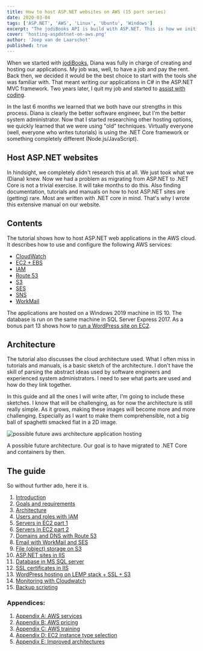 ```yaml
---
title: How to host ASP.NET websites on AWS (15 part series)
date: 2020-03-04
tags: ['ASP.NET', 'AWS', 'Linux', 'Ubuntu', 'Windows']
excerpt: "The jodiBooks API is build with ASP.NET. This is how we initially ran our services through AWS."
cover: 'hosting-aspdotnet-on-aws.png'
author: 'Joep van de Laarschot'
published: true
---
```


When we started with [jodiBooks](https://jodibooks.com), Diana was fully in charge of creating and hosting our applications. My job was, well, to have a job and pay the rent. Back then, we decided it would be the best choice to start with the tools she was familiar with. That meant writing our applications in C# in the ASP.NET MVC framework. Two years later, I quit my job and started to [assist with coding](https://blog.joeplaa.com/learning-to-code/).

In the last 6 months we learned that we both have our strengths in this process. Diana is clearly the better software engineer, but I'm the better system administrator. Now that I started researching other hosting options, we quickly learned that we were using "old" techniques. Virtually everyone (well, everyone who writes tutorials) is using the .NET Core framework or something completely different (Node.js/JavaScript).

## Host ASP.NET websites

In hindsight, we completely didn't research this at all. We just took what we (Diana) knew. Now we had a problem as migrating from ASP.NET to .NET Core is not a trivial exercise. It will take months to do this. Also finding documentation, tutorials and manuals on how to host ASP.NET sites are (getting) rare. Most are written with .NET core in mind. That's why I wrote this extensive manual on our website.

## Contents

The tutorial shows how to host ASP.NET web applications in the AWS cloud. It describes how to use and configure the following AWS services:

- [CloudWatch](./hosting-asp-net-apps-aws-part-14-monitoring-with-cloudwatch/)
- [EC2 + EBS](./hosting-asp-net-apps-aws-part-5-ec2-instances/)
- [IAM](./hosting-asp-net-apps-aws-part-4-iam-users-and-roles/)
- [Route 53](./hosting-asp-net-apps-aws-part-7-domains-and-dns-with-route-53/)
- [S3](./hosting-asp-net-apps-aws-part-9-file-storage-on-s3/)
- [SES](./hosting-asp-net-apps-aws-part-8-email-with-workmail-and-ses/)
- [SNS](./hosting-asp-net-apps-aws-part-14-monitoring-with-cloudwatch/)
- [WorkMail](./hosting-asp-net-apps-aws-part-8-email-with-workmail-and-ses/)

The applications are hosted on a Windows 2019 machine in IIS 10. The database is run on the same machine in SQL Server Express 2017. As a bonus part 13 shows how to [run a WordPress site on EC2](./hosting-asp-net-apps-aws-part-13-wordpress-hosting-on-lemp-ssl-s3/).

## Architecture

The tutorial also discusses the cloud architecture used. What I often miss in tutorials and manuals, is a basic sketch of the architecture. I don't have the skill of parsing the abstract ideas used by software engineers and experienced system administrators. I need to see what parts are used and how do they link together.

In this guide and all the ones I will write after, I'm going to include these sketches. I know that will be challenging, as for now the architecture is still really simple. As it grows, making these images will become more and more challenging. Especially as I want to make them comprehensible, not a big ball of spaghetti smacked flat in a 2D image.

![possible future aws architecture application hosting](hosting-asp-net-apps-aws-appendix-e-improved-architectures/AWS-architecture-jodiBooks-RDS-S-AZ-ALB.png)

A possible future architecture. Our goal is to have migrated to .NET Core and containers by then.

## The guide

So without further ado, here it is.

1. [Introduction](hosting-asp-net-apps-aws-part-1-introduction/)
2. [Goals and requirements](hosting-asp-net-apps-aws-part-2-goals-and-requirements/)
3. [Architecture](hosting-asp-net-apps-aws-part-3-architecture/)
4. [Users and roles with IAM](hosting-asp-net-apps-aws-part-4-iam-users-and-roles/)
5. [Servers in EC2 part 1](hosting-asp-net-apps-aws-part-5-ec2-instances/)
6. [Servers in EC2 part 2](hosting-asp-net-apps-aws-part-6-servers-in-ec2-part-2/)
7. [Domains and DNS with Route 53](hosting-asp-net-apps-aws-part-7-domains-and-dns-with-route-53/)
8. [Email with WorkMail and SES](hosting-asp-net-apps-aws-part-8-email-with-workmail-and-ses/)
9. [File (object) storage on S3](hosting-asp-net-apps-aws-part-9-file-storage-on-s3/)
10. [ASP.NET sites in IIS](hosting-asp-net-apps-aws-part-10-asp-net-sites-in-iis/)
11. [Database in MS SQL server](hosting-asp-net-apps-aws-part-11-database-in-ms-sql/)
12. [SSL certificates in IIS](hosting-asp-net-apps-aws-part-12-ssl-certificates-in-iis/)
13. [WordPress hosting on LEMP stack + SSL + S3](hosting-asp-net-apps-aws-part-13-wordpress-hosting-on-lemp-ssl-s3/)
14. [Monitoring with Cloudwatch](hosting-asp-net-apps-aws-part-14-monitoring-with-cloudwatch/)
15. [Backup scripting](hosting-asp-net-apps-aws-part-15-backup-scripting/)

### Appendices:

1. [Appendix A: AWS services](hosting-asp-net-apps-aws-appendix-a-aws-services/)
2. [Appendix B: AWS pricing](hosting-asp-net-apps-aws-appendix-b-aws-pricing/)
3. [Appendix C: AWS training](hosting-asp-net-apps-aws-appendix-c-aws-training/)
4. [Appendix D: EC2 instance type selection](hosting-asp-net-apps-aws-appendix-d-ec2-instance-type-selection/)
5. [Appendix E: Improved architectures](hosting-asp-net-apps-aws-appendix-e-improved-architectures/)